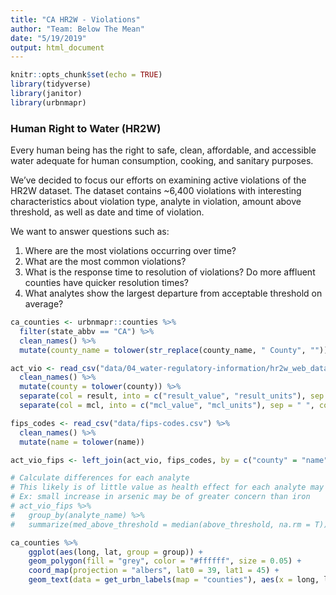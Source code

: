 ```yaml
---
title: "CA HR2W - Violations"
author: "Team: Below The Mean"
date: "5/19/2019"
output: html_document
---
```


```r
knitr::opts_chunk$set(echo = TRUE)
library(tidyverse)
library(janitor)
library(urbnmapr)
```

### Human Right to Water (HR2W)

Every human being has the right to safe, clean, affordable, and accessible water adequate for human consumption, cooking, and sanitary purposes.

We’ve decided to focus our efforts on examining active violations of the HR2W dataset. The dataset contains ~6,400 violations with interesting characteristics about violation type, analyte in violation, amount above threshold, as well as date and time of violation.

We want to answer questions such as:

1. Where are the most violations occurring over time?
2. What are the most common violations?
3. What is the response time to resolution of violations? Do more affluent counties have quicker resolution times?
4. What analytes show the largest departure from acceptable threshold on average?



```r
ca_counties <- urbnmapr::counties %>% 
  filter(state_abbv == "CA") %>% 
  clean_names() %>% 
  mutate(county_name = tolower(str_replace(county_name, " County", "")))

act_vio <- read_csv("data/04_water-regulatory-information/hr2w_web_data_active_2-2019.csv") %>% 
  clean_names() %>% 
  mutate(county = tolower(county)) %>% 
  separate(col = result, into = c("result_value", "result_units"), sep = " ", convert = TRUE) %>% 
  separate(col = mcl, into = c("mcl_value", "mcl_units"), sep = " ", convert = TRUE)

fips_codes <- read_csv("data/fips-codes.csv") %>% 
  clean_names() %>% 
  mutate(name = tolower(name))
```


```r
act_vio_fips <- left_join(act_vio, fips_codes, by = c("county" = "name"))

# Calculate differences for each analyte
# This likely is of little value as health effect for each analyte may be difference
# Ex: small increase in arsenic may be of greater concern than iron
# act_vio_fips %>% 
#   group_by(analyte_name) %>% 
#   summarize(med_above_threshold = median(above_threshold, na.rm = T))
```

```r
ca_counties %>%
    ggplot(aes(long, lat, group = group)) +
    geom_polygon(fill = "grey", color = "#ffffff", size = 0.05) +
    coord_map(projection = "albers", lat0 = 39, lat1 = 45) + 
    geom_text(data = get_urbn_labels(map = "counties"), aes(x = long, lat, label = county_name), size = 3)
```

